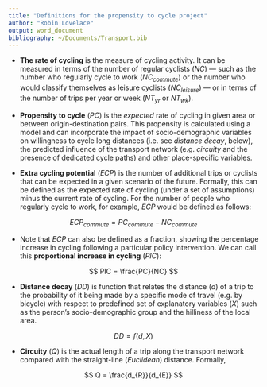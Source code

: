 ```yaml
---
title: "Definitions for the propensity to cycle project"
author: "Robin Lovelace"
output: word_document
bibliography: ~/Documents/Transport.bib
---
```


- **The rate of cycling** is the measure of cycling activity. It can be measured
  in terms of the number of regular cyclists (*NC*) --- such as the number who regularly
  cycle to work (*NC~commute~*) or the number who would classify themselves as
  leisure cyclists (*NC~leisure~*) --- or in terms of the number of trips per year
  or week (*NT~yr~* or *NT~wk~*).
  
- **Propensity to cycle** (*PC*) is the *expected* rate of cycling in given area or between
  origin-destination pairs. This propensity is calculated using a model and can
  incorporate the impact of socio-demographic variables on willingness to cycle
  long distances (i.e. see *distance decay*, below), the predicted influence of
  the transport network (e.g. *circuity* and the presence of dedicated cycle paths)
  and other place-specific variables.
  
- **Extra cycling potential** (*ECP*) is the number of additional trips or cyclists
  that can be expected in a given scenario of the future. Formally, this can be 
  defined as the expected rate of cycling (under a set of assumptions) minus
  the current rate of cycling. For the number of people who regularly cycle to work,
  for example, *ECP* would be defined as follows:
  
$$
ECP_{commute} = PC_{commute} - NC_{commute}
$$

- Note that *ECP* can also be defined as a fraction, showing the percentage increase
  in cycling following a particular policy intervention. We can call this 
  **proportional increase in cycling** (*PIC*):
  
$$
PIC = \frac{PC}{NC}
$$
  
- **Distance decay** (*DD*) is function that relates the distance (*d*) of a trip to
  the probability of it being made by a specific mode of travel (e.g. by bicycle) with
  respect to predefined set of explanatory variables (*X*)
  such as the person's socio-demographic group and the hilliness of the local area.
  
$$
DD = f(d, X)
$$

- **Circuity** ($Q$) is the actual length of a trip along the transport network compared
    with the straight-line (*Euclidean*) distance. Formally,
    
$$
Q = \frac{d_{R}}{d_{E}}
$$




